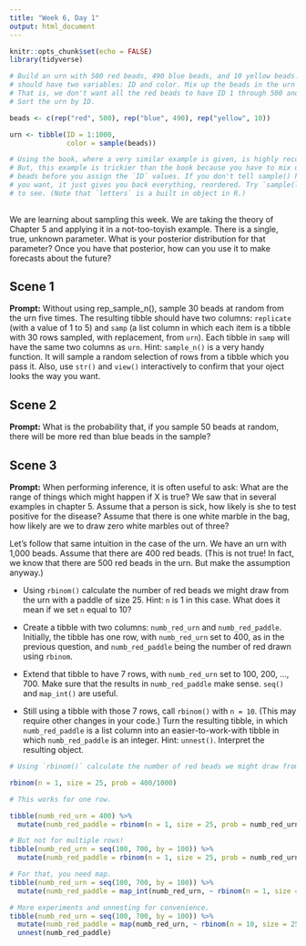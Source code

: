 ```yaml
---
title: "Week 6, Day 1"
output: html_document
---
```


```r
knitr::opts_chunk$set(echo = FALSE)
library(tidyverse)

# Build an urn with 500 red beads, 490 blue beads, and 10 yellow beads. The urn
# should have two variables: ID and color. Mix up the beads in the urn randomly.
# That is, we don't want all the red beads to have ID 1 through 500 and so on.
# Sort the urn by ID.

beads <- c(rep("red", 500), rep("blue", 490), rep("yellow", 10))

urn <- tibble(ID = 1:1000,
              color = sample(beads))

# Using the book, where a very similar example is given, is highly recommended.
# But, this example is trickier than the book because you have to mix up the
# beads before you assign the `ID` values. If you don't tell sample() how many
# you want, it just gives you back everything, reordered. Try `sample(letters)`
# to see. (Note that `letters` is a built in object in R.)
              
```

We are learning about sampling this week. We are taking the theory of Chapter 5 and applying it in a not-too-toyish example. There is a single, true, unknown parameter. What is your posterior distribution for that parameter? Once you have that posterior, how can you use it to make forecasts about the future? 


## Scene 1

**Prompt:** Without using rep_sample_n(), sample 30 beads at random from the urn five times. The resulting tibble should have two columns: `replicate` (with a value of 1 to 5) and `samp` (a list column in which each item is a tibble with 30 rows sampled, with replacement, from `urn`). Each tibble in `samp` will have the same two columns as `urn`. Hint: `sample_n()` is a very handy function. It will sample a random selection of rows from a tibble which you pass it. Also, use `str()` and `view()` interactively to confirm that your oject looks the way you want.


## Scene 2

**Prompt:** What is the probability that, if you sample 50 beads at random, there will be more red than blue beads in the sample?



## Scene 3

**Prompt:** When performing inference, it is often useful to ask: What are the range of things which might happen if X is true? We saw that in several examples in chapter 5. Assume that a person is sick, how likely is she to test positive for the disease? Assume that there is one white marble in the bag, how likely are we to draw zero white marbles out of three?

Let's follow that same intuition in the case of the urn. We have an urn with 1,000 beads. Assume that there are 400 red beads. (This is not true! In fact, we know that there are 500 red beads in the urn. But make the assumption anyway.)

* Using `rbinom()` calculate the number of red beads we might draw from the urn with a paddle of size 25. Hint: `n` is 1 in this case. What does it mean if we set `n` equal to 10?

* Create a tibble with two columns: `numb_red_urn` and `numb_red_paddle`. Initially, the tibble has one row, with `numb_red_urn` set to 400, as in the previous question, and `numb_red_paddle` being the number of red drawn using `rbinom`.

* Extend that tibble to have 7 rows, with `numb_red_urn` set to 100, 200, ..., 700. Make sure that the results in `numb_red_paddle` make sense. `seq()` and `map_int()` are useful.

* Still using a tibble with those 7 rows, call `rbinom()` with `n = 10`. (This may require other changes in your code.) Turn the resulting tibble, in which `numb_red_paddle` is a list column into an easier-to-work-with tibble in which `numb_red_paddle` is an integer. Hint: `unnest()`. Interpret the resulting object.

```r

# Using `rbinom()` calculate the number of red beads we might draw from the urn with a paddle of size 25. Hint: `n` is 1 in this case. What does it mean if we set `n` equal to 10?

rbinom(n = 1, size = 25, prob = 400/1000)

# This works for one row.

tibble(numb_red_urn = 400) %>% 
  mutate(numb_red_paddle = rbinom(n = 1, size = 25, prob = numb_red_urn/1000))

# But not for multiple rows! 
tibble(numb_red_urn = seq(100, 700, by = 100)) %>% 
  mutate(numb_red_paddle = rbinom(n = 1, size = 25, prob = numb_red_urn/1000))

# For that, you need map.
tibble(numb_red_urn = seq(100, 700, by = 100)) %>% 
  mutate(numb_red_paddle = map_int(numb_red_urn, ~ rbinom(n = 1, size = 25, prob = ./1000)))

# More experiments and unnesting for convenience. 
tibble(numb_red_urn = seq(100, 700, by = 100)) %>% 
  mutate(numb_red_paddle = map(numb_red_urn, ~ rbinom(n = 10, size = 25, prob = ./1000))) %>% 
  unnest(numb_red_paddle)
```
